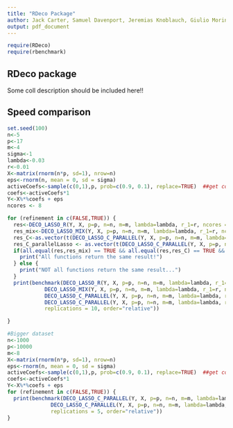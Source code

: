 ```yaml
---
title: "RDeco Package"
author: Jack Carter, Samuel Davenport, Jeremias Knoblauch, Giulio Morina
output: pdf_document
---
```


```r
require(RDeco)
require(rbenchmark)
```

## RDeco package

Some coll description should be included here!!

## Speed comparison

```r
set.seed(100)
n<-5
p<-17
m<-4
sigma<-1
lambda<-0.03
r<-0.01
X<-matrix(rnorm(n*p, sd=1), nrow=n)
eps<-rnorm(n, mean = 0, sd = sigma)
activeCoefs<-sample(c(0,1),p, prob=c(0.9, 0.1), replace=TRUE)  ##get coefficients that impact Y
coefs<-activeCoefs*1
Y<-X%*%coefs + eps
ncores <- 8

for (refinement in c(FALSE,TRUE)) {
  res<-DECO_LASSO_R(Y, X, p=p, n=n, m=m, lambda=lambda, r_1=r, ncores = ncores, refinement = refinement)
  res_mix<-DECO_LASSO_MIX(Y, X, p=p, n=n, m=m, lambda=lambda, r_1=r, ncores = ncores, refinement = refinement)
  res_C<-as.vector(t(DECO_LASSO_C_PARALLEL(Y, X, p=p, n=n, m=m, lambda=lambda, r_1=r, ncores = ncores, refinement = refinement)))
  res_C_parallelLasso <- as.vector(t(DECO_LASSO_C_PARALLEL(Y, X, p=p, n=n, m=m, lambda=lambda, r_1=r, ncores = ncores, refinement = refinement, parallel_lasso = TRUE)))
  if(all.equal(res,res_mix) == TRUE && all.equal(res,res_C) == TRUE && all.equal(res_C,res_C_parallelLasso) == TRUE) {
    print("All functions return the same result!")
  } else {
    print("NOT all functions return the same result...")
  }
  print(benchmark(DECO_LASSO_R(Y, X, p=p, n=n, m=m, lambda=lambda, r_1=r, ncores = ncores, refinement = refinement),
            DECO_LASSO_MIX(Y, X, p=p, n=n, m=m, lambda=lambda, r_1=r, ncores = ncores, refinement = refinement),
            DECO_LASSO_C_PARALLEL(Y, X, p=p, n=n, m=m, lambda=lambda, r_1=r, ncores = ncores, refinement = refinement),
            DECO_LASSO_C_PARALLEL(Y, X, p=p, n=n, m=m, lambda=lambda, r_1=r, ncores = ncores, refinement = refinement, parallel_lasso = TRUE),
            replications = 10, order="relative"))

}

#Bigger dataset
n<-1000
p<-10000
m<-8
X<-matrix(rnorm(n*p, sd=1), nrow=n)
eps<-rnorm(n, mean = 0, sd = sigma)
activeCoefs<-sample(c(0,1),p, prob=c(0.9, 0.1), replace=TRUE)  ##get coefficients that impact Y
coefs<-activeCoefs*1
Y<-X%*%coefs + eps
for (refinement in c(FALSE,TRUE)) {
  print(benchmark(DECO_LASSO_C_PARALLEL(Y, X, p=p, n=n, m=m, lambda=lambda, r_1=r, ncores = ncores, refinement = refinement),
              DECO_LASSO_C_PARALLEL(Y, X, p=p, n=n, m=m, lambda=lambda, r_1=r, ncores = ncores, refinement = refinement, parallel_lasso = TRUE),
              replications = 5, order="relative"))
}
```


